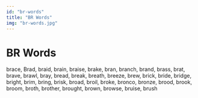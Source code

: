 ```yaml
---
id: "br-words"
title: "BR Words"
img: "br-words.jpg"
---
```


# BR Words

brace, Brad, braid, brain, braise, brake, bran, branch, brand, brass, brat, brave, brawl, bray, bread, break, breath, breeze, brew, brick, bride, bridge, bright, brim, bring, brisk, broad, broil, broke, bronco, bronze, brood, brook, broom, broth, brother, brought, brown, browse, bruise, brush
